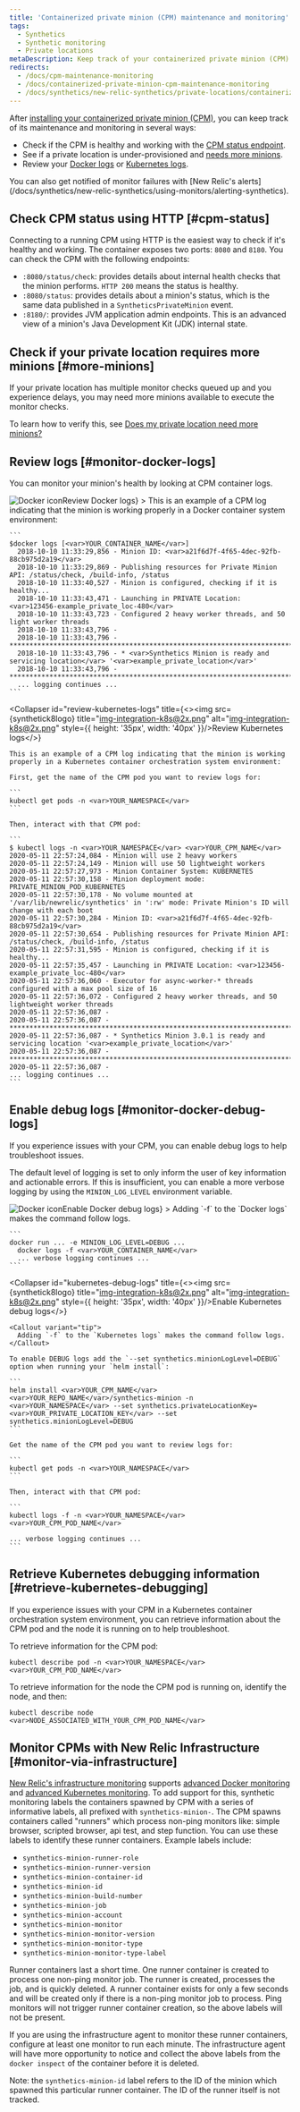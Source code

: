 ```yaml
---
title: 'Containerized private minion (CPM) maintenance and monitoring'
tags:
  - Synthetics
  - Synthetic monitoring
  - Private locations
metaDescription: Keep track of your containerized private minion (CPM) health and status.
redirects:
  - /docs/cpm-maintenance-monitoring
  - /docs/containerized-private-minion-cpm-maintenance-monitoring
  - /docs/synthetics/new-relic-synthetics/private-locations/containerized-private-minion-cpm-maintenance-monitoring
---
```




After [installing your containerized private minion (CPM)](/docs/install-containerized-private-minions-cpms), you can keep track of its maintenance and monitoring in several ways:

* Check if the CPM is healthy and working with the [CPM status endpoint](#cpm-status).
* See if a private location is under-provisioned and [needs more minions](#more-minions).
* Review your [Docker logs](#) or [Kubernetes logs](#).

<Callout variant="tip">
  You can also get notified of monitor failures with [New Relic's alerts](/docs/synthetics/new-relic-synthetics/using-monitors/alerting-synthetics).
</Callout>

## Check CPM status using HTTP [#cpm-status]

Connecting to a running CPM using HTTP is the easiest way to check if it's healthy and working. The container exposes two ports: `8080` and `8180`. You can check the CPM with the following endpoints:

* `:8080/status/check`: provides details about internal health checks that the minion performs. `HTTP 200` means the status is healthy.
* `:8080/status`: provides details about a minion's status, which is the same data published in a `SyntheticsPrivateMinion` event.
* `:8180/`: provides JVM application admin endpoints. This is an advanced view of a minion's Java Development Kit (JDK) internal state.

## Check if your private location requires more minions [#more-minions]

If your private location has multiple monitor checks queued up and you experience delays, you may need more minions available to execute the monitor checks.

To learn how to verify this, see [Does my private location need more minions?](/docs/synthetics/new-relic-synthetics/private-locations/monitor-private-locations#more-minions)

## Review logs [#monitor-docker-logs]

You can monitor your minion's health by looking at CPM container logs.

<CollapserGroup>
  <Collapser
    id="review-docker-logs"
    title={<><img src={dockerLogoCrop} title="Docker icon" alt="Docker icon" style={{ height: '35px', width: '40px' }}/>Review Docker logs</>}
  >
    This is an example of a CPM log indicating that the minion is working properly in a Docker container system environment:

    ```
    $docker logs [<var>YOUR_CONTAINER_NAME</var>]
      2018-10-10 11:33:29,856 - Minion ID: <var>a21f6d7f-4f65-4dec-92fb-88cb975d2a19</var>
      2018-10-10 11:33:29,869 - Publishing resources for Private Minion API: /status/check, /build-info, /status
      2018-10-10 11:33:40,527 - Minion is configured, checking if it is healthy...
      2018-10-10 11:33:43,471 - Launching in PRIVATE Location: <var>123456-example_private_loc-480</var>
      2018-10-10 11:33:43,723 - Configured 2 heavy worker threads, and 50 light worker threads
      2018-10-10 11:33:43,796 -
      2018-10-10 11:33:43,796 - **************************************************************************
      2018-10-10 11:33:43,796 - * <var>Synthetics Minion is ready and servicing location</var> '<var>example_private_location</var>'
      2018-10-10 11:33:43,796 - **************************************************************************
      ... logging continues ...
    ```
  </Collapser>

  <Collapser
    id="review-kubernetes-logs"
    title={<><img src={synthetick8logo} title="img-integration-k8s@2x.png" alt="img-integration-k8s@2x.png" style={{ height: '35px', width: '40px' }}/>Review Kubernetes logs</>}
  >
    This is an example of a CPM log indicating that the minion is working properly in a Kubernetes container orchestration system environment:

    First, get the name of the CPM pod you want to review logs for:

    ```
    kubectl get pods -n <var>YOUR_NAMESPACE</var>
    ```

    Then, interact with that CPM pod:

    ```
    $ kubectl logs -n <var>YOUR_NAMESPACE</var> <var>YOUR_CPM_NAME</var>
    2020-05-11 22:57:24,084 - Minion will use 2 heavy workers
    2020-05-11 22:57:24,149 - Minion will use 50 lightweight workers
    2020-05-11 22:57:27,973 - Minion Container System: KUBERNETES
    2020-05-11 22:57:30,158 - Minion deployment mode: PRIVATE_MINION_POD_KUBERNETES
    2020-05-11 22:57:30,178 - No volume mounted at '/var/lib/newrelic/synthetics' in ':rw' mode: Private Minion's ID will change with each boot
    2020-05-11 22:57:30,284 - Minion ID: <var>a21f6d7f-4f65-4dec-92fb-88cb975d2a19</var>
    2020-05-11 22:57:30,654 - Publishing resources for Private Minion API: /status/check, /build-info, /status
    2020-05-11 22:57:31,595 - Minion is configured, checking if it is healthy...
    2020-05-11 22:57:35,457 - Launching in PRIVATE Location: <var>123456-example_private_loc-480</var>
    2020-05-11 22:57:36,060 - Executor for async-worker-* threads configured with a max pool size of 16
    2020-05-11 22:57:36,072 - Configured 2 heavy worker threads, and 50 lightweight worker threads
    2020-05-11 22:57:36,087 -
    2020-05-11 22:57:36,087 - **************************************************************************
    2020-05-11 22:57:36,087 - * Synthetics Minion 3.0.1 is ready and servicing location '<var>example_private_location</var>'
    2020-05-11 22:57:36,087 - **************************************************************************
    2020-05-11 22:57:36,087 -
    ... logging continues ...
    ```
  </Collapser>
</CollapserGroup>

## Enable debug logs [#monitor-docker-debug-logs]

If you experience issues with your CPM, you can enable debug logs to help troubleshoot issues.

The default level of logging is set to only inform the user of key information and actionable errors. If this is insufficient, you can enable a more verbose logging by using the `MINION_LOG_LEVEL` environment variable.

<CollapserGroup>
  <Collapser
    id="docker-debug-logs"
    title={<><img src={dockerLogoCrop} title="Docker icon" alt="Docker icon" style={{ height: '35px', width: '40px' }}/>Enable Docker debug logs</>}
  >
    <Callout variant="tip">
      Adding `-f` to the `Docker logs` makes the command follow logs.
    </Callout>

    ```
    docker run ... -e MINION_LOG_LEVEL=DEBUG ...
      docker logs -f <var>YOUR_CONTAINER_NAME</var>
      ... verbose logging continues ...
    ```
  </Collapser>

  <Collapser
    id="kubernetes-debug-logs"
    title={<><img src={synthetick8logo} title="img-integration-k8s@2x.png" alt="img-integration-k8s@2x.png" style={{ height: '35px', width: '40px' }}/>Enable Kubernetes debug logs</>}
  >
    <Callout variant="tip">
      Adding `-f` to the `Kubernetes logs` makes the command follow logs.
    </Callout>

    To enable DEBUG logs add the `--set synthetics.minionLogLevel=DEBUG` option when running your `helm install`:

    ```
    helm install <var>YOUR_CPM_NAME</var> <var>YOUR_REPO_NAME</var>/synthetics-minion -n <var>YOUR_NAMESPACE</var> --set synthetics.privateLocationKey=<var>YOUR_PRIVATE_LOCATION_KEY</var> --set synthetics.minionLogLevel=DEBUG
    ```

    Get the name of the CPM pod you want to review logs for:

    ```
    kubectl get pods -n <var>YOUR_NAMESPACE</var>
    ```

    Then, interact with that CPM pod:

    ```
    kubectl logs -f -n <var>YOUR_NAMESPACE</var> <var>YOUR_CPM_POD_NAME</var>

    ... verbose logging continues ...
    ```
  </Collapser>
</CollapserGroup>

## Retrieve Kubernetes debugging information [#retrieve-kubernetes-debugging]

If you experience issues with your CPM in a Kubernetes container orchestration system environment, you can retrieve information about the CPM pod and the node it is running on to help troubleshoot.

To retrieve information for the CPM pod:

```
kubectl describe pod -n <var>YOUR_NAMESPACE</var> <var>YOUR_CPM_POD_NAME</var>
```

To retrieve information for the node the CPM pod is running on, identify the node, and then:

```
kubectl describe node <var>NODE_ASSOCIATED_WITH_YOUR_CPM_POD_NAME</var>
```

## Monitor CPMs with New Relic Infrastructure [#monitor-via-infrastructure]

[New Relic's infrastructure monitoring](/docs/infrastructure) supports [advanced Docker monitoring](/docs/infrastructure/new-relic-infrastructure/data-instrumentation/docker-instrumentation-infrastructure) and [advanced Kubernetes monitoring](/docs/integrations/kubernetes-integration/get-started/introduction-kubernetes-integration). To add support for this, synthetic monitoring labels the containers spawned by CPM with a series of informative labels, all prefixed with `synthetics-minion-`. The CPM spawns containers called "runners" which process non-ping monitors like: simple browser, scripted browser, api test, and step function. You can use these labels to identify these runner containers. Example labels include:

* `synthetics-minion-runner-role`
* `synthetics-minion-runner-version`
* `synthetics-minion-container-id`
* `synthetics-minion-id`
* `synthetics-minion-build-number`
* `synthetics-minion-job`
* `synthetics-minion-account`
* `synthetics-minion-monitor`
* `synthetics-minion-monitor-version`
* `synthetics-minion-monitor-type`
* `synthetics-minion-monitor-type-label`

Runner containers last a short time. One runner container is created to process one non-ping monitor job. The runner is created, processes the job, and is quickly deleted. A runner container exists for only a few seconds and will be created only if there is a non-ping monitor job to process. Ping monitors will not trigger runner container creation, so the above labels will not be present.

If you are using the infrastructure agent to monitor these runner containers, configure at least one monitor to run each minute. The infrastructure agent will have more opportunity to notice and collect the above labels from the `docker inspect` of the container before it is deleted.

Note: the `synthetics-minion-id` label refers to the ID of the minion which spawned this particular runner container. The ID of the runner itself is not tracked.
